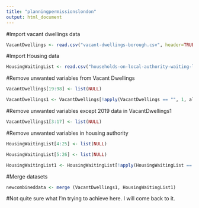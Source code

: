 ```yaml
---
title: "planningpermissionslondon"
output: html_document
---
```


#Import vacant dwellings data 

```r
VacantDwellings <- read.csv("vacant-dwellings-borough.csv", header=TRUE, stringsAsFactors = FALSE)
```

#Import Housing data 

```r
HousingWaitingList <- read.csv("households-on-local-authority-waiting-list.csv", stringsAsFactors = FALSE)
```

#Remove unwanted variables from Vacant Dwellings 

```r
VacantDwellings[19:98] <- list(NULL)
```

```r
VacantDwellings1 <- VacantDwellings[!apply(VacantDwellings == "", 1, all),]
```

#Remove unwanted variables except 2019 data in VacantDwellings1

```r
VacantDwellings1[3:17] <- list(NULL)
```


#Remove unwanted variables in housing authority 

```r
HousingWaitingList[4:25] <- list(NULL)
```

```r
HousingWaitingList[5:26] <- list(NULL)
```

```r
HousingWaitingList1 <- HousingWaitingList[!apply(HousingWaitingList == "", 1, all),]
```

#Merge datasets 

```r
newcombineddata <- merge (VacantDwellings1, HousingWaitingList1)
```

#Not quite sure what I'm trying to achieve here. I will come back to it.




